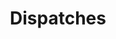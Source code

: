 ---
title: "Dispatches"
description: "Dispatches are how you command you bot to...do something!"
---